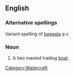 ==English==

===Alternative spellings===
Variant spelling of [[baggala]] ''q.v.''

===Noun===
{{infl|en|noun}}

# A two masted trading [[boat]].

[[Category:Watercraft]]